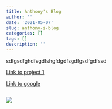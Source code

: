 ```yaml
---
title: Anthony's Blog
author: ''
date: '2021-05-07'
slug: anthony-s-blog
categories: []
tags: []
description: ''
---
```

sdfgsdfghdfsgdfshgfdgdfsgdfgsdfgdfssd


[Link to project 1](/project/project1/)

[Link to google](https://www.google.com)


```python

```

![](/post/2021-05-07-anthony-s-blog_files/20210203_013102_20210207222951637.jpg)

